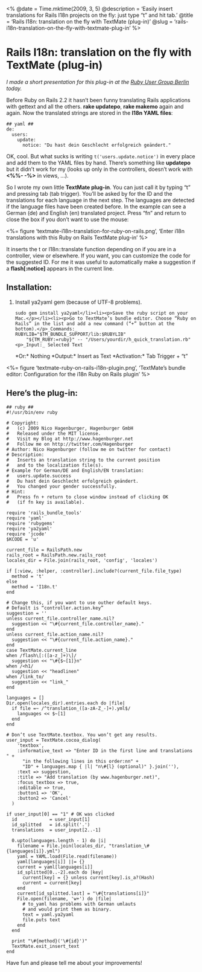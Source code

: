 <%
  @date = Time.mktime(2009, 3, 5)
  @description = 'Easily insert translations for Rails I18n projects on the fly: just type “t” and hit tab.'
  @title = 'Rails I18n: translation on the fly with TextMate (plug-in)'
  @slug = 'rails-i18n-translation-on-the-fly-with-textmate-plug-in'
%>

Rails I18n: translation on the fly with TextMate (plug-in)
==========================================================

_I made a short presentation for this plug-in at the [Ruby User Group Berlin](http://www.rug-b.com) today._

Before Ruby on Rails 2.2 it hasn’t been funny translating Rails applications with gettext and all the others. **rake updatepo**, **rake makemo** again and again. Now the translated strings are stored in the **I18n YAML files**:

    ## yaml ##
    de:
      users:
        update:
          notice: "Du hast dein Geschlecht erfolgreich geändert."

OK, cool. But what sucks is writing `t('users.update.notice')` in every place and add them to the YAML files by hand. There’s something like **updatepo** but it didn’t work for my (looks up only in the controllers, doesn’t work with **<%%- -%>** in views, …).

So I wrote my own little **TextMate plug-in**. You can just call it by typing “t” and pressing tab (tab trigger). You’ll be asked by for the ID and the translations for each language in the next step. The languages are detected if the language files have been created before. In the example can see a German (de) and English (en) translated project. Press “fn” and return to close the box if you don’t want to use the mouse:

<%= figure 'textmate-i18n-translation-for-ruby-on-rails.png', 'Enter i18n translations with this Ruby on Rails TextMate plug-in' %>

It inserts the t or I18n::translate function depending on if you are in a controller, view or elsewhere. If you want, you can customize the code for the suggested ID. For me it was useful to automatically make a suggestion if a **flash\[:notice]** appears in the current line.


Installation:
-------------

<ol><li><p>Install ya2yaml gem (because of UTF-8 problems).</p>    sudo gem install ya2yaml</li><li><p>Save the ruby script on your Mac.</p></li><li><p>Go to TextMate’s bundle editor. Choose “Ruby on Rails” in the list and add a new command (“+” button at the bottom).</p>_Commands:_    RUBYLIB="$TM_BUNDLE_SUPPORT/lib:$RUBYLIB"
        "${TM_RUBY:=ruby}" -- "/Users/yourdir/h_quick_translation.rb"<p>_Input:_ Selected Text
\*Or:\* Nothing
\*Output:\* Insert as Text
\*Activation:\* Tab Trigger + “t”</p></li></ol>

<%= figure 'textmate-ruby-on-rails-i18n-plugin.png', 'TextMate’s bundle editor: Configuration for the i18n Ruby on Rails plugin' %>


Here’s the plug-in:
-------------------

    ## ruby ##
    #!/usr/bin/env ruby

    # Copyright:
    #   (c) 2009 Nico Hagenburger, Hagenburger GmbH
    #   Released under the MIT license.
    #   Visit my Blog at http://www.hagenburger.net
    #   Follow me on http://twitter.com/Hagenburger
    # Author: Nico Hagenburger (follow me on twitter for contact)
    # Description:
    #   Inserts an translation string to the current position
    #   and to the localization file(s).
    # Example for German/DE and English/EN translation:
    #   users.update.success
    #   Du hast dein Geschlecht erfolgreich geändert.
    #   You changed your gender successfully.
    # Hint: 
    #   Press fn + return to close window instead of clicking OK
    #   (if fn key is available).

    require 'rails_bundle_tools'
    require 'yaml'
    require 'rubygems'
    require 'ya2yaml'
    require 'jcode'
    $KCODE = 'u'

    current_file = RailsPath.new
    rails_root = RailsPath.new.rails_root
    locales_dir = File.join(rails_root, 'config', 'locales')

    if [:view, :helper, :controller].include?(current_file.file_type)
      method = 't'
    else
      method = 'I18n.t'
    end

    # Change this, if you want to use outher default keys.
    # Default is “controller.action.key”
    suggestion = ''
    unless current_file.controller_name.nil?
      suggestion << "\#{current_file.controller_name}."
    end
    unless current_file.action_name.nil?
      suggestion << "\#{current_file.action_name}."
    end
    case TextMate.current_line
    when /flash\[:([a-z_]+)\]/
      suggestion << "\#{$~[1]}n"
    when /<h1/
      suggestion << "headlinen"
    when /link_to/
      suggestion << "link_"
    end

    languages = []
    Dir.open(locales_dir).entries.each do |file|
      if file =~ /^translation_([a-zA-Z_-]+).yml$/
        languages << $~[1]
      end
    end

    # Don’t use TextMate.textbox. You won’t get any results.
    user_input = TextMate.cocoa_dialog(
        'textbox',
        :informative_text => "Enter ID in the first line and translations " +
          "in the following lines in this order:nn" +
          "ID" + languages.map { |l| "n\#{l} (optional)" }.join(''),
        :text => suggestion,
        :title => "Add translation (by www.hagenburger.net)",
        :focus_textbox => true,
        :editable => true,
        :button1 => 'OK',
        :button2 => 'Cancel'
      )

    if user_input[0] == "1" # OK was clicked
      id            = user_input[1]
      id_splitted   = id.split('.')
      translations  = user_input[2..-1]

      0.upto(languages.length - 1) do |i|
        filename = File.join(locales_dir, "translation_\#{languages[i]}.yml")
        yaml = YAML.load(File.read(filename))
        yaml[languages[i]] ||= {}
        current = yaml[languages[i]]
        id_splitted[0..-2].each do |key|
          current[key] = {} unless current[key].is_a?(Hash)
          current = current[key]
        end
        current[id_splitted.last] = "\#{translations[i]}"
        File.open(filename, 'w+') do |file|
          # to_yaml has problems with German umlauts
          # and would print them as binary.
          text = yaml.ya2yaml
          file.puts text
        end
      end

      print "\#{method}('\#{id}')"
      TextMate.exit_insert_text
    end

Have fun and please tell me about your improvements!